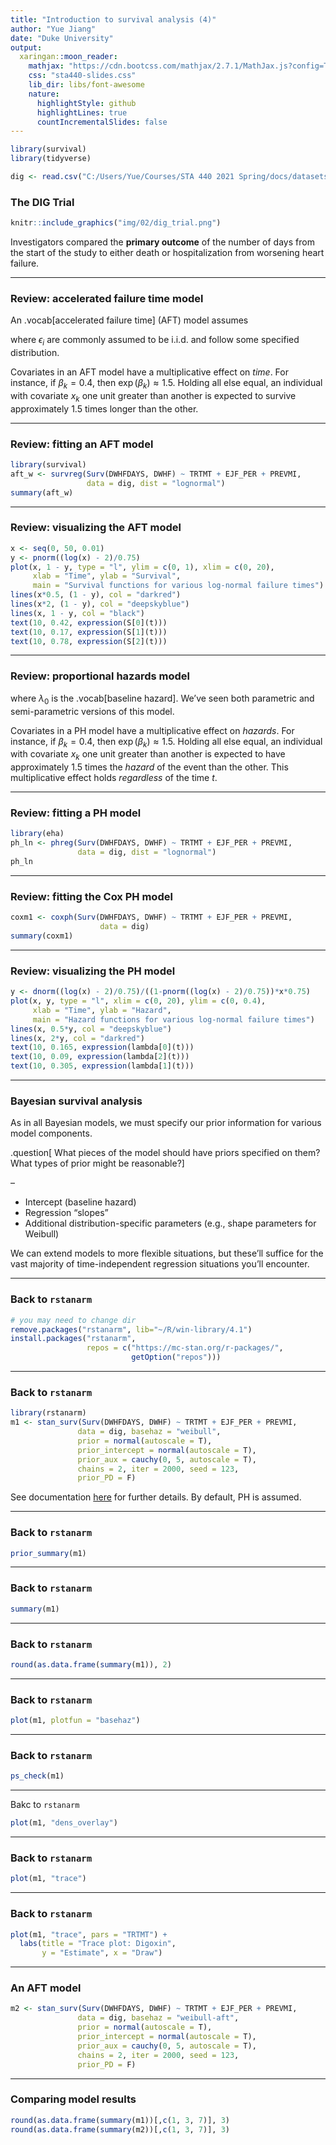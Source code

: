 ---
title: "Introduction to survival analysis (4)"
author: "Yue Jiang"
date: "Duke University"
output:
  xaringan::moon_reader:
    mathjax: "https://cdn.bootcss.com/mathjax/2.7.1/MathJax.js?config=TeX-MML-AM_HTMLorMML"
    css: "sta440-slides.css"
    lib_dir: libs/font-awesome
    nature:
      highlightStyle: github
      highlightLines: true
      countIncrementalSlides: false
---

```{r, echo = F, warning = F, message = F}
library(survival)
library(tidyverse)

dig <- read.csv("C:/Users/Yue/Courses/STA 440 2021 Spring/docs/datasets/UNUSED_dig_teaching/DIG_csv/DIG_csv/dig.csv")
```

### The DIG Trial

```{r, echo=FALSE, out.width = '120%'} 
knitr::include_graphics("img/02/dig_trial.png")
```

Investigators compared the **primary outcome** of the number of days from the
start of the study to either death or hospitalization from worsening heart
failure.

---

### Review: accelerated failure time model

An .vocab[accelerated failure time] (AFT) model assumes

\begin{align*}
\log(T_i) = \beta_0 + \beta_1x_1 + \beta_2x_2 + \cdots + \beta_px_p + \epsilon_i
\end{align*}

where $\epsilon_i$ are commonly assumed to be i.i.d. and follow some specified
distribution.

Covariates in an AFT model have a multiplicative effect on *time*. For instance,
if $\beta_k = 0.4$, then $\exp(\beta_k) \approx 1.5$. Holding all else equal,
an individual with covariate $x_k$ one unit greater than another is expected
to survive approximately 1.5 times longer than the other.

---

### Review: fitting an AFT model

```{r, message = F, warning = F}
library(survival)
aft_w <- survreg(Surv(DWHFDAYS, DWHF) ~ TRTMT + EJF_PER + PREVMI, 
                 data = dig, dist = "lognormal")
summary(aft_w)
```

---

### Review: visualizing the AFT model

```{r, echo = F, fig.align = 'center'}
x <- seq(0, 50, 0.01)
y <- pnorm((log(x) - 2)/0.75)
plot(x, 1 - y, type = "l", ylim = c(0, 1), xlim = c(0, 20),
     xlab = "Time", ylab = "Survival",
     main = "Survival functions for various log-normal failure times")
lines(x*0.5, (1 - y), col = "darkred")
lines(x*2, (1 - y), col = "deepskyblue")
lines(x, 1 - y, col = "black")
text(10, 0.42, expression(S[0](t)))
text(10, 0.17, expression(S[1](t)))
text(10, 0.78, expression(S[2](t)))
```

---

### Review: proportional hazards model

\begin{align*}
\lambda(t) &= \lambda_0(t)\exp\left(\beta_1x_1 + \beta_2x_2 + \cdots + \beta_px_p \right)
\end{align*}

where $\lambda_0$ is the .vocab[baseline hazard]. We've seen both parametric
and semi-parametric versions of this model.

Covariates in a PH model have a multiplicative effect on *hazards*. For
instance, if $\beta_k = 0.4$, then $\exp(\beta_k) \approx 1.5$. Holding all else 
equal, an individual with covariate $x_k$ one unit greater than another is 
expected to have approximately 1.5 times the *hazard* of the event than the
other. This multiplicative effect holds *regardless* of the time $t$.

---

### Review: fitting a PH model

```{r, message = F, warning = F}
library(eha)
ph_ln <- phreg(Surv(DWHFDAYS, DWHF) ~ TRTMT + EJF_PER + PREVMI, 
               data = dig, dist = "lognormal")
ph_ln
```

---

### Review: fitting the Cox PH model

```{r}
coxm1 <- coxph(Surv(DWHFDAYS, DWHF) ~ TRTMT + EJF_PER + PREVMI, 
                    data = dig)
summary(coxm1)
```

---

### Review: visualizing the PH model

```{r, echo = F, fig.align = 'center'}
y <- dnorm((log(x) - 2)/0.75)/((1-pnorm((log(x) - 2)/0.75))*x*0.75)
plot(x, y, type = "l", xlim = c(0, 20), ylim = c(0, 0.4),
     xlab = "Time", ylab = "Hazard",
     main = "Hazard functions for various log-normal failure times")
lines(x, 0.5*y, col = "deepskyblue")
lines(x, 2*y, col = "darkred")
text(10, 0.165, expression(lambda[0](t)))
text(10, 0.09, expression(lambda[2](t)))
text(10, 0.305, expression(lambda[1](t)))
```

---

### Bayesian survival analysis

As in all Bayesian models, we must specify our prior information for various
model components.

.question[
What pieces of the model should have priors specified on them? What types of 
prior might be reasonable?
]

--

- Intercept (baseline hazard)
- Regression "slopes"
- Additional distribution-specific parameters (e.g., shape parameters for 
Weibull)

We can extend models to more flexible situations, but these'll suffice for the
vast majority of time-independent regression situations you'll encounter.

---

### Back to `rstanarm`

```{r, eval = F}
# you may need to change dir
remove.packages("rstanarm", lib="~/R/win-library/4.1") 
install.packages("rstanarm", 
                 repos = c("https://mc-stan.org/r-packages/", 
                           getOption("repos")))
```

---

### Back to `rstanarm`

```{r, message = F, warning = F}
library(rstanarm)
m1 <- stan_surv(Surv(DWHFDAYS, DWHF) ~ TRTMT + EJF_PER + PREVMI, 
               data = dig, basehaz = "weibull",
               prior = normal(autoscale = T),
               prior_intercept = normal(autoscale = T),
               prior_aux = cauchy(0, 5, autoscale = T),
               chains = 2, iter = 2000, seed = 123,
               prior_PD = F)
```

See documentation [here](https://cran.r-project.org/web/packages/rstanarm/rstanarm.pdf) 
for further details. By default, PH is assumed.

---

### Back to `rstanarm`

```{r}
prior_summary(m1)
```

---

### Back to `rstanarm`

```{r}
summary(m1)
```

---

### Back to `rstanarm`

```{r}
round(as.data.frame(summary(m1)), 2)
```

---

### Back to `rstanarm`

```{r, fig.align='center', fig.height = 4}
plot(m1, plotfun = "basehaz")
```

---

### Back to `rstanarm`

```{r, fig.align='center', fig.height = 4}
ps_check(m1)
```

---

Bakc to `rstanarm`

```{r, fig.align='center', fig.height = 4}
plot(m1, "dens_overlay")
```

---

### Back to `rstanarm`

```{r, fig.align='center', fig.height = 4}
plot(m1, "trace")
```

---

### Back to `rstanarm`

```{r, fig.align='center', fig.height = 4}
plot(m1, "trace", pars = "TRTMT") +
  labs(title = "Trace plot: Digoxin", 
       y = "Estimate", x = "Draw")
```

---

### An AFT model

```{r}
m2 <- stan_surv(Surv(DWHFDAYS, DWHF) ~ TRTMT + EJF_PER + PREVMI, 
               data = dig, basehaz = "weibull-aft",
               prior = normal(autoscale = T),
               prior_intercept = normal(autoscale = T),
               prior_aux = cauchy(0, 5, autoscale = T),
               chains = 2, iter = 2000, seed = 123,
               prior_PD = F)
```

---

### Comparing model results

```{r}
round(as.data.frame(summary(m1))[,c(1, 3, 7)], 3)
round(as.data.frame(summary(m2))[,c(1, 3, 7)], 3)
```